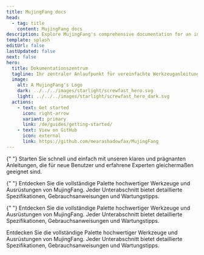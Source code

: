 ```yaml
---
title: MujingFang docs
head:
  - tag: title
    content: MujingFang docs
description: Explore MujingFang's comprehensive documentation for an in-depth look at our premium tools and construction services.
template: splash
editUrl: false
lastUpdated: false
next: false
hero:
  title: Dokumentationszentrum
  tagline: Ihr zentraler Anlaufpunkt für vereinfachte Werkzeuganleitungen, detaillierte Service-Dokumentationen und Projektunterstützung.
  image:
    alt: A MujingFang's Logo
    dark: ../../../images/starlight/screwfast_hero.svg
    light: ../../../images/starlight/screwfast_hero_dark.svg
  actions:
    - text: Get started
      icon: right-arrow
      variant: primary
      link: /de/guides/getting-started/
    - text: View on GitHub
      icon: external
      link: https://github.com/mearashadowfax/MujingFang
---
```



<CardGrid stagger>

{" "}
<Card title="Schnellstartanleitungen" icon="document">
  Starten Sie schnell und einfach mit unseren klaren und prägnanten Anleitungen,
  die für neue Benutzer und erfahrene Experten gleichermaßen geeignet sind.
</Card>

{" "}
<Card title="Werkzeuge & Ausrüstung" icon="seti:eslint">
  Entdecken Sie die vollständige Palette hochwertiger Werkzeuge und Ausrüstungen
  von MujingFang. Jeder Unterabschnitt bietet detaillierte Spezifikationen,
  Gebrauchsanweisungen und Wartungstipps.
</Card>

{" "}
<Card title="Bauleistungen" icon="seti:puppet">
  Entdecken Sie die vollständige Palette hochwertiger Werkzeuge und Ausrüstungen
  von MujingFang. Jeder Unterabschnitt bietet detaillierte Spezifikationen,
  Gebrauchsanweisungen und Wartungstipps.
</Card>

   <Card title="Erweiterte Themen" icon="seti:terraform">
    Entdecken Sie die vollständige Palette hochwertiger Werkzeuge und Ausrüstungen von MujingFang. Jeder Unterabschnitt bietet detaillierte Spezifikationen, Gebrauchsanweisungen und Wartungstipps.
  </Card>
</CardGrid>

